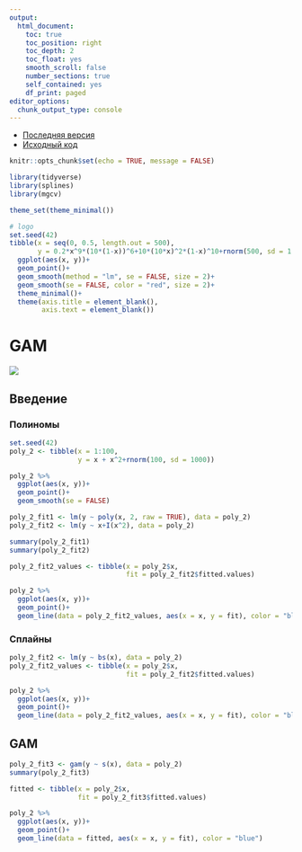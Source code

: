 ```yaml
---
output: 
  html_document:
    toc: true
    toc_position: right
    toc_depth: 2
    toc_float: yes
    smooth_scroll: false
    number_sections: true
    self_contained: yes
    df_print: paged
editor_options: 
  chunk_output_type: console
---
```


* [Последняя версия](https://agricolamz.github.io/2019.07.31_ANDAN_GAM/index.html)
* [Исходный код](https://github.com/agricolamz/2019.07.31_ANDAN_GAM)

```r
knitr::opts_chunk$set(echo = TRUE, message = FALSE)
```

```r
library(tidyverse)
library(splines)
library(mgcv)

theme_set(theme_minimal())
```

```r
# logo
set.seed(42)
tibble(x = seq(0, 0.5, length.out = 500),
       y = 0.2*x^9*(10*(1-x))^6+10*(10*x)^2*(1-x)^10+rnorm(500, sd = 1.5)) %>% 
  ggplot(aes(x, y))+
  geom_point()+
  geom_smooth(method = "lm", se = FALSE, size = 2)+
  geom_smooth(se = FALSE, color = "red", size = 2)+
  theme_minimal()+
  theme(axis.title = element_blank(),
        axis.text = element_blank())
```

# GAM

[![](image/01_tweet.png)](https://twitter.com/ucfagls/status/842444686513991680)

## Введение
### Полиномы

```r
set.seed(42)
poly_2 <- tibble(x = 1:100,
                 y = x + x^2+rnorm(100, sd = 1000))

poly_2 %>% 
  ggplot(aes(x, y))+
  geom_point()+
  geom_smooth(se = FALSE)

poly_2_fit1 <- lm(y ~ poly(x, 2, raw = TRUE), data = poly_2)
poly_2_fit2 <- lm(y ~ x+I(x^2), data = poly_2)

summary(poly_2_fit1)
summary(poly_2_fit2)

poly_2_fit2_values <- tibble(x = poly_2$x,
                             fit = poly_2_fit2$fitted.values)

poly_2 %>% 
  ggplot(aes(x, y))+
  geom_point()+
  geom_line(data = poly_2_fit2_values, aes(x = x, y = fit), color = "blue")
```

### Сплайны

```r
poly_2_fit2 <- lm(y ~ bs(x), data = poly_2)
poly_2_fit2_values <- tibble(x = poly_2$x,
                             fit = poly_2_fit2$fitted.values)

poly_2 %>% 
  ggplot(aes(x, y))+
  geom_point()+
  geom_line(data = poly_2_fit2_values, aes(x = x, y = fit), color = "blue")
```


## GAM

```r
poly_2_fit3 <- gam(y ~ s(x), data = poly_2)
summary(poly_2_fit3)

fitted <- tibble(x = poly_2$x,
                 fit = poly_2_fit3$fitted.values)

poly_2 %>% 
  ggplot(aes(x, y))+
  geom_point()+
  geom_line(data = fitted, aes(x = x, y = fit), color = "blue")
```

